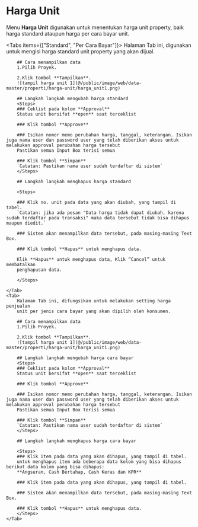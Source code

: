 
# Harga Unit

Menu **Harga Unit** digunakan untuk menentukan harga unit property,
baik harga standard ataupun harga per cara bayar unit.

<Tabs items={["Standard", "Per Cara Bayar"]}>
    <Tab>
        Halaman Tab ini, digunakan untuk mengisi harga standard unit property
        yang akan dijual.

        ## Cara menampilkan data
        1.Pilih Proyek.

        2.Klik tombol **Tampilkan**.
        ![tampil harga unit 1](@/public/image/web/data-master/properti/harga-unit/harga_unit1.png)

        ## Langkah langkah mengubah harga standard
        <Steps>
        ### Ceklist pada kolom **Approval**
        Status unit bersifat **open** saat terceklist

        ### Klik tombol **Approve**

        ### Isikan nomor memo perubahan harga, tanggal, keterangan. Isikan juga nama user dan password user yang telah diberikan akses untuk melakukan approval perubahan harga tersebut
        Pastikan semua Input Box terisi semua

        ### Klik tombol **Simpan**
        `Catatan: Pastikan nama user sudah terdaftar di sistem`
        </Steps>

        ## Langkah langkah menghapus harga standard

        <Steps>

        ### Klik no. unit pada data yang akan diubah, yang tampil di tabel.
        `Catatan: jika ada pesan "Data harga tidak dapat diubah, karena sudah terdaftar pada transaksi" maka data tersebut tidak bisa dihapus maupun diedit.`

        ### Sistem akan menampilkan data tersebut, pada masing-masing Text Box.

        ### Klik tombol **Hapus** untuk menghapus data.

        Klik **Hapus** untuk menghapus data, Klik “Cancel” untuk membatalkan
        penghapusan data.

        </Steps>

    </Tab>
    <Tab>
        Halaman Tab ini, difungsikan untuk melakukan setting harga penjualan
        unit per jenis cara bayar yang akan dipilih oleh konsumen.

        ## Cara menampilkan data
        1.Pilih Proyek.

        2.Klik tombol **Tampilkan**.
        ![tampil harga unit 1](@/public/image/web/data-master/properti/harga-unit/harga_unit1.png)

        ## Langkah langkah mengubah harga cara bayar
        <Steps>
        ### Ceklist pada kolom **Approval**
        Status unit bersifat **open** saat terceklist

        ### Klik tombol **Approve**

        ### Isikan nomor memo perubahan harga, tanggal, keterangan. Isikan juga nama user dan password user yang telah diberikan akses untuk melakukan approval perubahan harga tersebut
        Pastikan semua Input Box terisi semua

        ### Klik tombol **Simpan**
        `Catatan: Pastikan nama user sudah terdaftar di sistem`
        </Steps>

        ## Langkah langkah menghapus harga cara bayar

        <Steps>
        ### Klik item pada data yang akan dihapus, yang tampil di tabel.
        untuk menghapus item ada beberapa data kolom yang bisa dihapus berikut data kolom yang bisa dihapus:
        **Angsuran, Cash Bertahap, Cash Keras dan KPR**

        ### Klik item pada data yang akan dihapus, yang tampil di tabel.

        ### Sistem akan menampilkan data tersebut, pada masing-masing Text Box.

        ### Klik tombol **Hapus** untuk menghapus data.
        </Steps>
    </Tab>

</Tabs>
